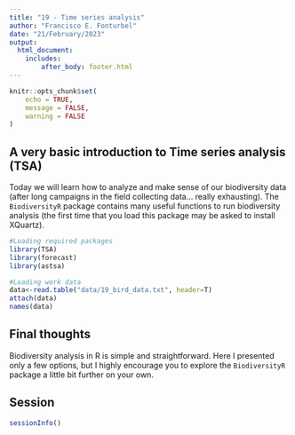 ```yaml
---
title: "19 - Time series analysis"
author: "Francisco E. Fonturbel"
date: "21/February/2023"
output: 
  html_document:
    includes:
        after_body: footer.html
---
```


```r
knitr::opts_chunk$set(
	echo = TRUE,
	message = FALSE,
	warning = FALSE
)
```

## A very basic introduction to Time series analysis (TSA)

Today we will learn how to analyze and make sense of our biodiversity data (after long campaigns in the field collecting data... really exhausting). The `BiodiversityR` package contains many useful functions to run biodiversity analysis (the first time that you load this package may be asked to install XQuartz).


```r
#Loading required packages
library(TSA)
library(forecast)
library(astsa)

#Loading work data
data<-read.table("data/19_bird_data.txt", header=T)
attach(data)
names(data)
```




## Final thoughts

Biodiversity analysis in R is simple and straightforward. Here I presented only a few options, but I highly encourage you to explore the `BiodiversityR` package a little bit further on your own.


## Session

```r
sessionInfo()
```